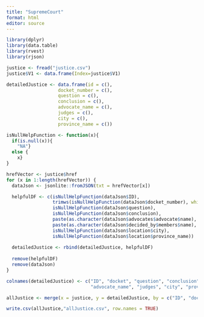 ```yaml
---
title: "SupremeCourt"
format: html
editor: source
---
```


```r
library(dplyr)
library(data.table)
library(rvest)
library(rjson)
```

```r
justice <- fread("justice.csv")
justice$V1 <- data.frame(Index=justice$V1)
```

```r
detailedJustice <- data.frame(id = c(),
                   docket_number = c(),
                   question = c(),
                   conclusion = c(),
                   advocate_name = c(),
                   judges = c(),
                   city = c(),
                   province_name = c())
```

```r
isNullHelpFunction <- function(x){
  if(is.null(x)){
    "NA"} 
  else {
    x}
}
```

```r
hrefVector <- justice$href
for (x in 1:length(hrefVector)) {
  dataJson <- jsonlite::fromJSON(txt = hrefVector[x])

  helpfulDF <- c(isNullHelpFunction(dataJson$ID),
                 trimws(isNullHelpFunction(dataJson$docket_number), which = "r"),
                 isNullHelpFunction(dataJson$question), 
                 isNullHelpFunction(dataJson$conclusion), 
                 paste(as.character(dataJson$advocates$advocate$name), collapse=", "), 
                 paste(as.character(dataJson$decided_by$members$name), collapse=", "),
                 isNullHelpFunction(dataJson$location$city), 
                 isNullHelpFunction(dataJson$location$province_name))
  
  detailedJustice <- rbind(detailedJustice, helpfulDF)
  
  remove(helpfulDF)
  remove(dataJson)
}
```

```r
colnames(detailedJustice) <- c("ID", "docket", "question", "conclusion", 
                               "advocate_name", "judges", "city", "province_name")
```

```r
allJustice <- merge(x = justice, y = detailedJustice, by = c("ID", "docket"))
```

```r
write.csv(allJustice,"allJustice.csv", row.names = TRUE)
```






